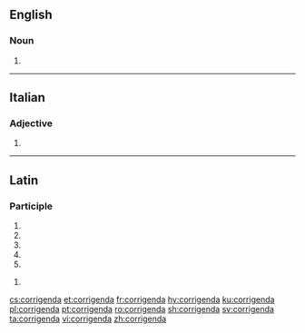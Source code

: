 ==English==

===Noun===
{{head|en|noun plural form}}

# {{plural of|corrigendum|lang=en}}

----

==Italian==

===Adjective===
{{head|it|adjective form}}

# {{feminine singular of|corrigendo|lang=it}}

----

==Latin==

===Participle===
{{la-part-form|corrigenda}}

# {{inflection of|corrigendus||nom|f|s|lang=la}}
# {{inflection of|corrigendus||nom|n|p|lang=la}}
# {{inflection of|corrigendus||acc|n|p|lang=la}}
# {{inflection of|corrigendus||voc|f|s|lang=la}}
# {{inflection of|corrigendus||voc|n|p|lang=la}}

{{la-part-form|corrigendā}}

# {{inflection of|corrigendus||abl|f|s|lang=la}}

[[cs:corrigenda]]
[[et:corrigenda]]
[[fr:corrigenda]]
[[hy:corrigenda]]
[[ku:corrigenda]]
[[pl:corrigenda]]
[[pt:corrigenda]]
[[ro:corrigenda]]
[[sh:corrigenda]]
[[sv:corrigenda]]
[[ta:corrigenda]]
[[vi:corrigenda]]
[[zh:corrigenda]]